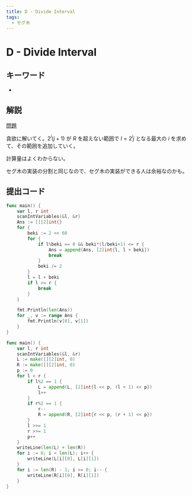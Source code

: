 ```yaml
---
title: D - Divide Interval
tags:
  - セグ木
---
```


# D - Divide Interval

## キーワード


- <Tag tag="セグ木" />

## 解説

[問題](https://atcoder.jp/contests/abc349/tasks/abc349_d)

貪欲に解いてく。$2^i(j+1)$ が $R$ を超えない範囲で $l = 2^ij$ となる最大の $i$ を求めて、その範囲を追加していく。

計算量はよくわからない。

セグ木の実装の分割と同じなので、セグ木の実装ができる人は余裕なのかも。

## 提出コード

```go
func main() {
	var l, r int
	scanIntVariables(&l, &r)
	Ans := [][2]int{}
	for {
		beki := 2 << 60
		for {
			if l%beki == 0 && beki*(l/beki+1) <= r {
				Ans = append(Ans, [2]int{l, l + beki})
				break
			}
			beki /= 2
		}
		l = l + beki
		if l >= r {
			break
		}
	}

	fmt.Println(len(Ans))
	for _, v := range Ans {
		fmt.Println(v[0], v[1])
	}
}
```

```go
func main() {
	var l, r int
	scanIntVariables(&l, &r)
	L := make([][2]int, 0)
	R := make([][2]int, 0)
	p := 0
	for l < r {
		if l%2 == 1 {
			L = append(L, [2]int{l << p, (l + 1) << p})
			l++
		}
		if r%2 == 1 {
			r--
			R = append(R, [2]int{r << p, (r + 1) << p})
		}
		l >>= 1
		r >>= 1
		p++
	}
	writeLine(len(L) + len(R))
	for i := 0; i < len(L); i++ {
		writeLine(L[i][0], L[i][1])
	}
	for i := len(R) - 1; i >= 0; i-- {
		writeLine(R[i][0], R[i][1])
	}
}
```
